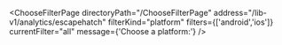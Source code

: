 


<ChooseFilterPage
    directoryPath="/ChooseFilterPage"
    address="/lib-v1/analytics/escapehatch"
    filterKind="platform"
    filters={['android','ios']}
    currentFilter="all"
    message={'Choose a platform:'}
/>
